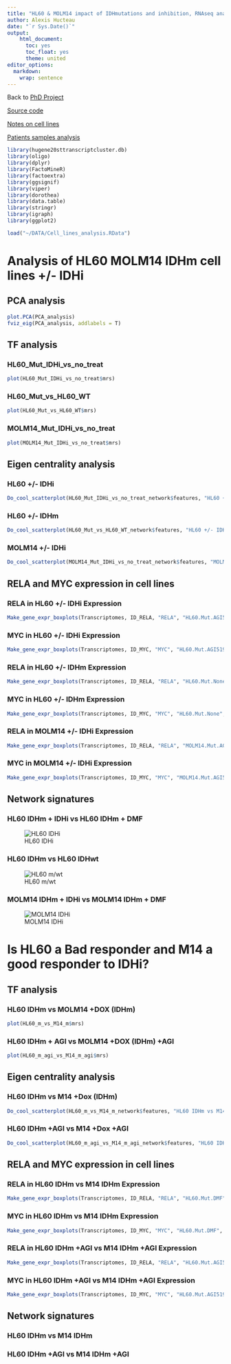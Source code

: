 ```yaml
---
title: "HL60 & MOLM14 impact of IDHmutations and inhibition, RNAseq analysis"
author: Alexis Hucteau
date: "`r Sys.Date()`"
output:
    html_document:
      toc: yes
      toc_float: yes
      theme: united
editor_options:
  markdown:
    wrap: sentence
---
```


Back to [PhD Project](https://alexishucteau.github.io/PhD_project/)

[Source code](https://alexishucteau.github.io/PhD_project/Analysis/source_code/HL60_MOLM14_RNAseq_code.R)

[Notes on cell lines](https://alexishucteau.github.io/PhD_project/Analysis/In_silico/Cell_lines_notes)

[Patients samples analysis](https://alexishucteau.github.io/PhD_project/Analysis/Patients_samples_Koichi_and_Verhaak_analysis)

```r
library(hugene20sttranscriptcluster.db)
library(oligo)
library(dplyr)
library(FactoMineR)
library(factoextra)
library(ggsignif)
library(viper)
library(dorothea)
library(data.table)
library(stringr)
library(igraph)
library(ggplot2)

load("~/DATA/Cell_lines_analysis.RData")
```


# **Analysis of HL60 MOLM14 IDHm cell lines +/- IDHi**

## PCA analysis

```r
plot.PCA(PCA_analysis)
fviz_eig(PCA_analysis, addlabels = T)
```

## TF analysis

### HL60_Mut_IDHi_vs_no_treat

```r
plot(HL60_Mut_IDHi_vs_no_treat$mrs)
```

### HL60_Mut_vs_HL60_WT

```r
plot(HL60_Mut_vs_HL60_WT$mrs)
```

### MOLM14_Mut_IDHi_vs_no_treat

```r
plot(MOLM14_Mut_IDHi_vs_no_treat$mrs)
```

## Eigen centrality analysis

### HL60 +/- IDHi

```r
Do_cool_scatterplot(HL60_Mut_IDHi_vs_no_treat_network$features, "HL60 +/- IDHi")
```

### HL60 +/- IDHm

```r
Do_cool_scatterplot(HL60_Mut_vs_HL60_WT_network$features, "HL60 +/- IDHm")
```

### MOLM14 +/- IDHi

```r
Do_cool_scatterplot(MOLM14_Mut_IDHi_vs_no_treat_network$features, "MOLM14 +/- IDHi")
```


## RELA and MYC expression in cell lines

### RELA in HL60 +/- IDHi Expression

```r
Make_gene_expr_boxplots(Transcriptomes, ID_RELA, "RELA", "HL60.Mut.AGI5198", "HL60_IDHi", "HL60.Mut.DMF", "HL60_DMF", Phenotype)
```

### MYC in HL60 +/- IDHi  Expression

```r
Make_gene_expr_boxplots(Transcriptomes, ID_MYC, "MYC", "HL60.Mut.AGI5198", "HL60_IDHi", "HL60.Mut.DMF", "HL60_DMF", Phenotype)
```

### RELA in HL60 +/- IDHm  Expression

```r
Make_gene_expr_boxplots(Transcriptomes, ID_RELA, "RELA", "HL60.Mut.None", "HL60_Mut", "HL60.WT.None", "HL60_WT", Phenotype)
```

### MYC in HL60 +/- IDHm  Expression

```r
Make_gene_expr_boxplots(Transcriptomes, ID_MYC, "MYC", "HL60.Mut.None", "HL60_Mut", "HL60.WT.None", "HL60_WT", Phenotype)
```

### RELA in MOLM14 +/- IDHi  Expression

```r
Make_gene_expr_boxplots(Transcriptomes, ID_RELA, "RELA", "MOLM14.Mut.AGI5198", "MOLM14_IDHi", "MOLM14.Mut.DMF", "MOLM14_DMF", Phenotype)
```

### MYC in MOLM14 +/- IDHi  Expression

```r
Make_gene_expr_boxplots(Transcriptomes, ID_MYC, "MYC", "MOLM14.Mut.AGI5198", "MOLM14_IDHi", "MOLM14.Mut.DMF", "MOLM14_DMF", Phenotype)
```

## Network signatures

### HL60 IDHm + IDHi vs HL60 IDHm + DMF

![HL60 IDHi](../Pictures/HL60_IDHi.png)

### HL60 IDHm vs HL60 IDHwt

![HL60 m/wt](../Pictures/HL60_Mut.png)

### MOLM14 IDHm + IDHi vs MOLM14 IDHm + DMF

![MOLM14 IDHi](../Pictures/MOLM14_IDHi.png)

# **Is HL60 a Bad responder and M14 a good responder to IDHi?**

## TF analysis

### HL60 IDHm vs MOLM14 +DOX (IDHm)

```r
plot(HL60_m_vs_M14_m$mrs)
```

### HL60 IDHm + AGI vs MOLM14 +DOX (IDHm) +AGI

```r
plot(HL60_m_agi_vs_M14_m_agi$mrs)
```

## Eigen centrality analysis

### HL60 IDHm vs M14 +Dox (IDHm)

```r
Do_cool_scatterplot(HL60_m_vs_M14_m_network$features, "HL60 IDHm vs M14 IDHm")
```

### HL60 IDHm +AGI vs M14 +Dox +AGI

```r
Do_cool_scatterplot(HL60_m_agi_vs_M14_m_agi_network$features, "HL60 IDHi vs M14 IDHi")
```



## RELA and MYC expression in cell lines

### RELA in HL60 IDHm vs M14 IDHm Expression

```r
Make_gene_expr_boxplots(Transcriptomes, ID_RELA, "RELA", "HL60.Mut.DMF", "HL60_IDHm", "MOLM14.Mut.DMF", "M14_DMF", Phenotype)
```

### MYC in HL60 IDHm vs M14 IDHm  Expression

```r
Make_gene_expr_boxplots(Transcriptomes, ID_MYC, "MYC", "HL60.Mut.DMF", "HL60_IDHm", "MOLM14.Mut.DMF", "M14_DMF", Phenotype)
```

### RELA in HL60 IDHm +AGI vs M14 IDHm +AGI  Expression

```r
Make_gene_expr_boxplots(Transcriptomes, ID_RELA, "RELA", "HL60.Mut.AGI5198", "HL60_IDHi", "MOLM14.Mut.AGI5198", "M14_IDHi", Phenotype)
```

### MYC in HL60 IDHm +AGI vs M14 IDHm +AGI  Expression

```r
Make_gene_expr_boxplots(Transcriptomes, ID_MYC, "MYC", "HL60.Mut.AGI5198", "HL60_IDHi", "MOLM14.Mut.AGI5198", "M14_IDHi", Phenotype)
```

## Network signatures

### HL60 IDHm vs M14 IDHm

<!-- ![HL60 IDHi](../Pictures/HL60_M14_IDHm.png) -->

### HL60 IDHm +AGI vs M14 IDHm +AGI

<!-- ![HL60 m/wt](../Pictures/HL60_M14_IDHi.png) -->